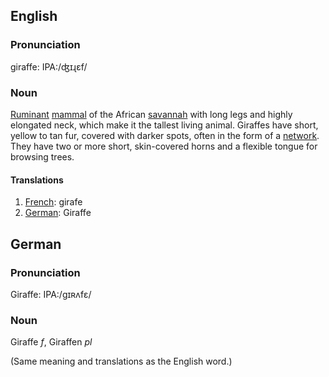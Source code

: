 ==English==
===Pronunciation===

giraffe: IPA:/ʤɪɻɛf/

===Noun===

[[Ruminant]] [[mammal]] of the African [[savannah]] with long legs and highly elongated neck, which make it the tallest living animal. Giraffes have short, yellow to tan fur, covered with darker spots, often in the form of a [[network]]. They have two or more short, skin-covered horns and a flexible tongue for browsing trees.

====Translations====

#[[French]]: girafe
#[[German]]: Giraffe

==German==

===Pronunciation===

Giraffe: IPA:/gɪʀʌfɛ/

===Noun===

Giraffe ''f'', Giraffen ''pl''

(Same meaning and translations as the English word.)